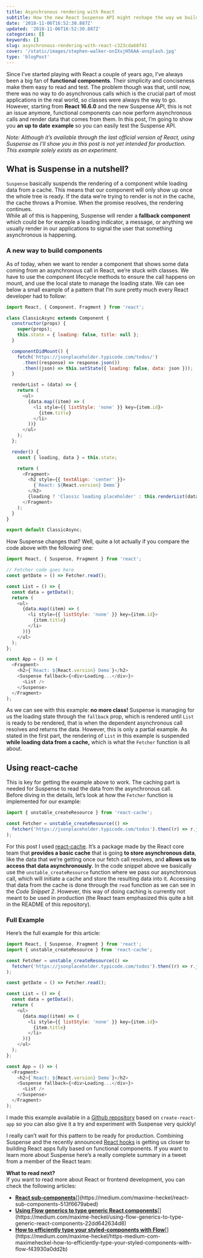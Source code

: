 ```yaml
---
title: Asynchronous rendering with React
subtitle: How the new React Suspense API might reshape the way we build components
date: '2018-11-06T16:52:30.887Z'
updated: '2018-11-06T16:52:30.887Z'
categories: []
keywords: []
slug: asynchronous-rendering-with-react-c323cda68f41
cover: '/static/images/stephen-walker-onIXxjH56AA-unsplash.jpg'
type: 'blogPost'
---
```


Since I’ve started playing with React a couple of years ago, I’ve always been a big fan of **functional components**. Their simplicity and conciseness make them easy to read and test. The problem though was that, until now, there was no way to do asynchronous calls which is the crucial part of most applications in the real world, so classes were always the way to go.  
However, starting from **React 16.6.0** and the new Suspense API, this is not an issue anymore, functional components can now perform asynchronous calls and render data that comes from them. In this post, I’m going to show you **an up to date** **example** so you can easily test the Suspense API.

_Note: Although it’s available through the last official version of React, using Suspense as I’ll show you in this post is not yet intended for production. This example solely exists as an experiment._

## What is Suspense in a nutshell?

`Suspense` basically suspends the rendering of a component while loading data from a cache. This means that our component will only show up once the whole tree is ready. If the data we’re trying to render is not in the cache, the cache throws a Promise. When the promise resolves, the rendering continues.   
While all of this is happening, Suspense will render a **fallback component** which could be for example a loading indicator, a message, or anything we usually render in our applications to signal the user that something asynchronous is happening.

### A new way to build components

As of today, when we want to render a component that shows some data coming from an asynchronous call in React, we’re stuck with classes. We have to use the component lifecycle methods to ensure the call happens on mount, and use the local state to manage the loading state. We can see below a small example of a pattern that I’m sure pretty much every React developer had to follow:

```javascript title=React component doing an asynchronous call before rendering the data implemented using a Class
import React, { Component, Fragment } from 'react';

class ClassicAsync extends Component {
  constructor(props) {
    super(props);
    this.state = { loading: false, title: null };
  }

  componentDidMount() {
    fetch('https://jsonplaceholder.typicode.com/todos/')
      .then((response) => response.json())
      .then((json) => this.setState({ loading: false, data: json }));
  }

  renderList = (data) => {
    return (
      <ul>
        {data.map((item) => (
          <li style={{ listStyle: 'none' }} key={item.id}>
            {item.title}
          </li>
        ))}
      </ul>
    );
  };

  render() {
    const { loading, data } = this.state;

    return (
      <Fragment>
        <h2 style={{ textAlign: 'center' }}>
          {`React: ${React.version} Demo`}
        </h2>
        {loading ? 'Classic loading placeholder' : this.renderList(data)}
      </Fragment>
    );
  }
}

export default ClassicAsync;
```

How Suspense changes that? Well, quite a lot actually if you compare the code above with the following one:

```javascript {22-24} title=React component doing an asynchronous call before rendering the data implemented using React Suspense.
import React, { Suspense, Fragment } from 'react';

// Fetcher code goes here
const getDate = () => Fetcher.read();

const List = () => {
  const data = getData();
  return (
    <ul>
      {data.map((item) => (
        <li style={{ listStyle: 'none' }} key={item.id}>
          {item.title}
        </li>
      ))}
    </ul>
  );
};

const App = () => (
  <Fragment>
    <h2>{`React: ${React.version} Demo`}</h2>
    <Suspense fallback={<div>Loading...</div>}>
      <List />
    </Suspense>
  </Fragment>
);
```

As we can see with this example: **no more class!** Suspense is managing for us the loading state through the `fallback` prop, which is rendered until `List` is ready to be rendered, that is when the dependent asynchronous call resolves and returns the data. However, this is only a partial example. As stated in the first part, the rendering of `List` in this example is suspended **while loading data from a cache,** which is what the `Fetcher` function is all about.

## Using react-cache

This is key for getting the example above to work. The caching part is needed for Suspense to read the data from the asynchronous call.  
Before diving in the details, let’s look at how the `Fetcher` function is implemented for our example:

```javascript title=Fetcher resource implementation using functions from react-cache
import { unstable_createResource } from 'react-cache';

const Fetcher = unstable_createResource(() =>
  fetcher('https://jsonplaceholder.typicode.com/todos').then((r) => r.json())
);
```

For this post I used [react-cache](https://www.npmjs.com/package/react-cache). It’s a package made by the React core team that **provides a basic cache** that is going **to store asynchronous data**, like the data that we’re getting once our fetch call resolves, and **allows us to access that data asynchronously**. In the code snippet above we basically use the `unstable_createResource` function where we pass our asynchronous call, which will initiate a cache and store the resulting data into it. Accessing that data from the cache is done through the `read` function as we can see in the _Code Snippet 2_. However, this way of doing caching is currently not meant to be used in production (the React team emphasized this quite a bit in the README of this repository).

### Full Example

Here’s the full example for this article:

```javascript title=The full example of a functional React component using the Suspense API
import React, { Suspense, Fragment } from 'react';
import { unstable_createResource } from 'react-cache';

const Fetcher = unstable_createResource(() =>
  fetcher('https://jsonplaceholder.typicode.com/todos').then((r) => r.json())
);

const getDate = () => Fetcher.read();

const List = () => {
  const data = getData();
  return (
    <ul>
      {data.map((item) => (
        <li style={{ listStyle: 'none' }} key={item.id}>
          {item.title}
        </li>
      ))}
    </ul>
  );
};

const App = () => (
  <Fragment>
    <h2>{`React: ${React.version} Demo`}</h2>
    <Suspense fallback={<div>Loading...</div>}>
      <List />
    </Suspense>
  </Fragment>
);
```

I made this example available in a [Github repository](https://github.com/MaximeHeckel/react-suspense-example) based on `create-react-app` so you can also give it a try and experiment with Suspense very quickly!

I really can’t wait for this pattern to be ready for production. Combining Suspense and the recently announced [React hooks](https://reactjs.org/docs/hooks-intro.html) is getting us closer to building React apps fully based on functional components. If you want to learn more about Suspense here’s a really complete summary in a tweet from a member of the React team:

**What to read next?**  
If you want to read more about React or frontend development, you can check the following articles:

- [**React sub-components**](https://medium.com/maxime-heckel/react-sub-components-513f6679abed 'https://medium.com/maxime-heckel/react-sub-components-513f6679abed')[](https://medium.com/maxime-heckel/react-sub-components-513f6679abed)
- [**Using Flow generics to type generic React components**](https://medium.com/maxime-heckel/using-flow-generics-to-type-generic-react-components-22dd642634d8 'https://medium.com/maxime-heckel/using-flow-generics-to-type-generic-react-components-22dd642634d8')[](https://medium.com/maxime-heckel/using-flow-generics-to-type-generic-react-components-22dd642634d8)
- [**How to efficiently type your styled-components with Flow**](https://medium.com/maxime-heckel/https-medium-com-maximeheckel-how-to-efficiently-type-your-styled-components-with-flow-f43930a0dd2b 'https://medium.com/maxime-heckel/https-medium-com-maximeheckel-how-to-efficiently-type-your-styled-components-with-flow-f43930a0dd2b')[](https://medium.com/maxime-heckel/https-medium-com-maximeheckel-how-to-efficiently-type-your-styled-components-with-flow-f43930a0dd2b)
